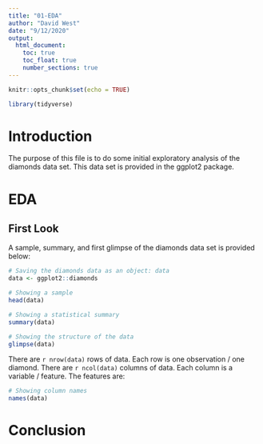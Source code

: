 ```yaml
---
title: "01-EDA"
author: "David West"
date: "9/12/2020"
output: 
  html_document:
    toc: true
    toc_float: true
    number_sections: true
---
```


```r
knitr::opts_chunk$set(echo = TRUE)

library(tidyverse)
```

# Introduction
The purpose of this file is to do some initial exploratory analysis of the diamonds data set. This data set is provided in the ggplot2 package.

# EDA
## First Look
A sample, summary, and first glimpse of the diamonds data set is provided below:
```r
# Saving the diamonds data as an object: data
data <- ggplot2::diamonds

# Showing a sample
head(data)

# Showing a statistical summary
summary(data)

# Showing the structure of the data
glimpse(data)
```
There are `r nrow(data)` rows of data. Each row is one observation / one diamond. There are `r ncol(data)` columns of data. Each column is a variable / feature. The features are:
```r
# Showing column names
names(data)
```



# Conclusion

